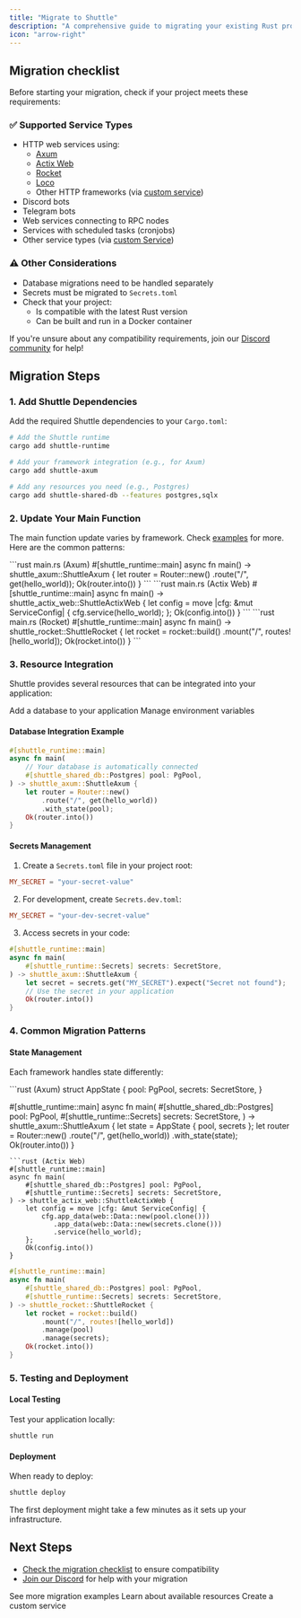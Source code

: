 ```yaml
---
title: "Migrate to Shuttle"
description: "A comprehensive guide to migrating your existing Rust project to Shuttle"
icon: "arrow-right"
---
```


## Migration checklist

Before starting your migration, check if your project meets these requirements:

### ✅ Supported Service Types

- HTTP web services using:
  - [Axum](/examples/axum)
  - [Actix Web](/examples/actix)
  - [Rocket](/examples/rocket)
  - [Loco](/examples/loco)
  - Other HTTP frameworks (via [custom service](/templates/tutorials/custom-service))
- Discord bots
- Telegram bots
- Web services connecting to RPC nodes
- Services with scheduled tasks (cronjobs)
- Other service types (via [custom Service](/templates/tutorials/custom-service))

### ⚠️ Other Considerations

- Database migrations need to be handled separately
- Secrets must be migrated to `Secrets.toml`
- Check that your project:
  - Is compatible with the latest Rust version
  - Can be built and run in a Docker container

<Info>If you're unsure about any compatibility requirements, join our [Discord community](https://discord.gg/shuttle) for help!</Info>

## Migration Steps

### 1. Add Shuttle Dependencies

Add the required Shuttle dependencies to your `Cargo.toml`:

```bash
# Add the Shuttle runtime
cargo add shuttle-runtime

# Add your framework integration (e.g., for Axum)
cargo add shuttle-axum

# Add any resources you need (e.g., Postgres)
cargo add shuttle-shared-db --features postgres,sqlx
```

### 2. Update Your Main Function

The main function update varies by framework. Check [examples](/examples/overview) for more. Here are the common patterns:

<CodeGroup>
```rust main.rs (Axum)
#[shuttle_runtime::main]
async fn main() -> shuttle_axum::ShuttleAxum {
    let router = Router::new()
        .route("/", get(hello_world));
    Ok(router.into())
}
```
```rust main.rs (Actix Web)
#[shuttle_runtime::main]
async fn main() -> shuttle_actix_web::ShuttleActixWeb {
    let config = move |cfg: &mut ServiceConfig| {
        cfg.service(hello_world);
    };
    Ok(config.into())
}
```
```rust main.rs (Rocket)
#[shuttle_runtime::main]
async fn main() -> shuttle_rocket::ShuttleRocket {
    let rocket = rocket::build()
        .mount("/", routes![hello_world]);
    Ok(rocket.into())
}
```
</CodeGroup>

### 3. Resource Integration

Shuttle provides several resources that can be integrated into your application:

<CardGroup>
  <Card
    title="Postgres"
    icon="database"
    href="/migrations/resources/postgres"
    color="#33f"
  >
    Add a database to your application
  </Card>
  <Card
    title="Secrets"
    icon="key"
    href="/migrations/resources/secrets"
    color="#f8b5F2"
  >
    Manage environment variables
  </Card>
</CardGroup>

#### Database Integration Example

```rust
#[shuttle_runtime::main]
async fn main(
    // Your database is automatically connected
    #[shuttle_shared_db::Postgres] pool: PgPool,
) -> shuttle_axum::ShuttleAxum {
    let router = Router::new()
        .route("/", get(hello_world))
        .with_state(pool);
    Ok(router.into())
}
```

#### Secrets Management

1. Create a `Secrets.toml` file in your project root:
```toml
MY_SECRET = "your-secret-value"
```

2. For development, create `Secrets.dev.toml`:
```toml
MY_SECRET = "your-dev-secret-value"
```

3. Access secrets in your code:
```rust
#[shuttle_runtime::main]
async fn main(
    #[shuttle_runtime::Secrets] secrets: SecretStore,
) -> shuttle_axum::ShuttleAxum {
    let secret = secrets.get("MY_SECRET").expect("Secret not found");
    // Use the secret in your application
    Ok(router.into())
}
```

### 4. Common Migration Patterns

#### State Management

Each framework handles state differently:

<CodeGroup>
```rust (Axum)
struct AppState {
    pool: PgPool,
    secrets: SecretStore,
}

#[shuttle_runtime::main]
async fn main(
    #[shuttle_shared_db::Postgres] pool: PgPool,
    #[shuttle_runtime::Secrets] secrets: SecretStore,
) -> shuttle_axum::ShuttleAxum {
    let state = AppState { pool, secrets };
    let router = Router::new()
        .route("/", get(hello_world))
        .with_state(state);
    Ok(router.into())
}
```
```rust (Actix Web)
#[shuttle_runtime::main]
async fn main(
    #[shuttle_shared_db::Postgres] pool: PgPool,
    #[shuttle_runtime::Secrets] secrets: SecretStore,
) -> shuttle_actix_web::ShuttleActixWeb {
    let config = move |cfg: &mut ServiceConfig| {
        cfg.app_data(web::Data::new(pool.clone()))
           .app_data(web::Data::new(secrets.clone()))
           .service(hello_world);
    };
    Ok(config.into())
}
```
```rust (Rocket)
#[shuttle_runtime::main]
async fn main(
    #[shuttle_shared_db::Postgres] pool: PgPool,
    #[shuttle_runtime::Secrets] secrets: SecretStore,
) -> shuttle_rocket::ShuttleRocket {
    let rocket = rocket::build()
        .mount("/", routes![hello_world])
        .manage(pool)
        .manage(secrets);
    Ok(rocket.into())
}
```
</CodeGroup>

### 5. Testing and Deployment

#### Local Testing

Test your application locally:

```bash
shuttle run
```

#### Deployment

When ready to deploy:

```bash
shuttle deploy
```

<Info>The first deployment might take a few minutes as it sets up your infrastructure.</Info>

## Next Steps

- [Check the migration checklist](/migrations/migrating-checklist) to ensure compatibility
- [Join our Discord](https://discord.gg/shuttle) for help with your migration

<CardGroup>
  <Card
    title="Examples"
    icon="book"
    href="/examples"
    color="#f8b5F2"
  >
    See more migration examples
  </Card>
  <Card
    title="Resources"
    icon="database"
    href="/migrations/resources"
    color="#33f"
  >
    Learn about available resources
  </Card>
  <Card
    title="Custom Service"
    icon="gear"
    href="/migrations/frameworks/custom-service"
    color="#ffdf54"
  >
    Create a custom service
  </Card>
</CardGroup> 